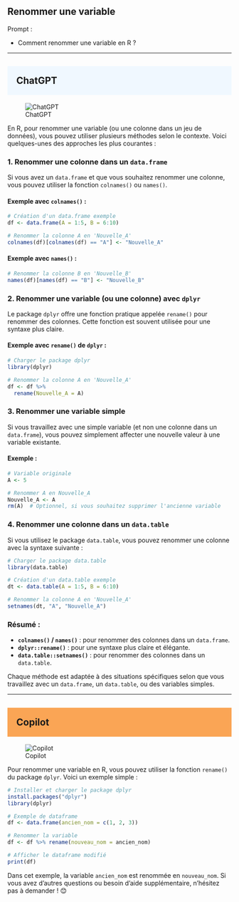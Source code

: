 ## Renommer une variable

::: {.callout-note appearance="simple"}
Prompt : 

* Comment renommer une variable en R ?


:::

----

## ChatGPT {style="background-color: #f0f8ff; padding: 20px;"}
![ChatGPT](../img/ChatGPT.PNG)

En R, pour renommer une variable (ou une colonne dans un jeu de données), vous pouvez utiliser plusieurs méthodes selon le contexte. Voici quelques-unes des approches les plus courantes :

### 1. **Renommer une colonne dans un `data.frame`**
Si vous avez un `data.frame` et que vous souhaitez renommer une colonne, vous pouvez utiliser la fonction `colnames()` ou `names()`.

#### Exemple avec `colnames()` :
```r
# Création d'un data.frame exemple
df <- data.frame(A = 1:5, B = 6:10)

# Renommer la colonne A en 'Nouvelle_A'
colnames(df)[colnames(df) == "A"] <- "Nouvelle_A"
```

#### Exemple avec `names()` :
```r
# Renommer la colonne B en 'Nouvelle_B'
names(df)[names(df) == "B"] <- "Nouvelle_B"
```

### 2. **Renommer une variable (ou une colonne) avec `dplyr`**
Le package `dplyr` offre une fonction pratique appelée `rename()` pour renommer des colonnes. Cette fonction est souvent utilisée pour une syntaxe plus claire.

#### Exemple avec `rename()` de `dplyr` :
```r
# Charger le package dplyr
library(dplyr)

# Renommer la colonne A en 'Nouvelle_A'
df <- df %>%
  rename(Nouvelle_A = A)
```

### 3. **Renommer une variable simple**
Si vous travaillez avec une simple variable (et non une colonne dans un `data.frame`), vous pouvez simplement affecter une nouvelle valeur à une variable existante.

#### Exemple :
```r
# Variable originale
A <- 5

# Renommer A en Nouvelle_A
Nouvelle_A <- A
rm(A)  # Optionnel, si vous souhaitez supprimer l'ancienne variable
```

### 4. **Renommer une colonne dans un `data.table`**
Si vous utilisez le package `data.table`, vous pouvez renommer une colonne avec la syntaxe suivante :
```r
# Charger le package data.table
library(data.table)

# Création d'un data.table exemple
dt <- data.table(A = 1:5, B = 6:10)

# Renommer la colonne A en 'Nouvelle_A'
setnames(dt, "A", "Nouvelle_A")
```

### Résumé :
- **`colnames()` / `names()`** : pour renommer des colonnes dans un `data.frame`.
- **`dplyr::rename()`** : pour une syntaxe plus claire et élégante.
- **`data.table::setnames()`** : pour renommer des colonnes dans un `data.table`.

Chaque méthode est adaptée à des situations spécifiques selon que vous travaillez avec un `data.frame`, un `data.table`, ou des variables simples.

----

## Copilot {style="background-color: #faa555; padding: 20px;"}
![Copilot](../img/copilot.PNG)

Pour renommer une variable en R, vous pouvez utiliser la fonction `rename()` du package `dplyr`. Voici un exemple simple :

```R
# Installer et charger le package dplyr
install.packages("dplyr")
library(dplyr)

# Exemple de dataframe
df <- data.frame(ancien_nom = c(1, 2, 3))

# Renommer la variable
df <- df %>% rename(nouveau_nom = ancien_nom)

# Afficher le dataframe modifié
print(df)
```

Dans cet exemple, la variable `ancien_nom` est renommée en `nouveau_nom`. Si vous avez d'autres questions ou besoin d'aide supplémentaire, n'hésitez pas à demander ! 😊